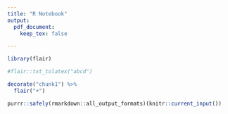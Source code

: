 ```yaml
---
title: "R Notebook"
output: 
  pdf_document:
    keep_tex: false

---
```


```r
library(flair)
```

```r
#flair::txt_tolatex("abcd")
```

```r
decorate("chunk1") %>%
  flair("+")
```

```r
purrr::safely(rmarkdown::all_output_formats)(knitr::current_input())
```

